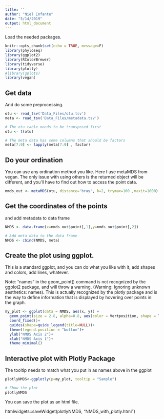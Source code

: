 ```yaml
---
title: ''
author: "Niel Infante"
date: "5/14/2019"
output: html_document
---
```


Load the needed packages.

```r
knitr::opts_chunk$set(echo = TRUE, message=F)
library(phyloseq)
library(ggplot2)
library(RColorBrewer)
library(tidyverse)
library(plotly)
#library(gplots)
library(vegan)


```

## Get data
And do some preprocessing.
```r
otu <- read_tsv('Data_Files/otu.tsv')
meta <- read_tsv('Data_Files/metadata.tsv')

# The otu table needs to be transposed first
otu <- t(otu)

# The meta data has some columns that should be factors
meta[7:9] <- lapply(meta[7:9] , factor)

```

## Do your ordination
You can use any ordination method you like. Here I use metaMDS from vegan. The only issue with using others is the returned object will be different, and you'll have to find out how to access the point data.

```r
nmds_out <- metaMDS(otu, distance='bray', k=2, trymax=100 ,maxit=1000)

```

## Get the coordinates of the points 
and add metadata to data frame

```r
NMDS <- data.frame(x=nmds_out$point[,1],y=nmds_out$point[,2])

# Add meta data to the data frame
NMDS <- cbind(NMDS, meta)

```

## Create the plot using ggplot.
This is a standard ggplot, and you can do what you like with it,
add shapes and colors, add lines, whatever.

Note: "names" in the geom_point() command is not recognized by the ggplot2 package, and will throw a warning. (Warning: Ignoring unknown aesthetics: names). This is actually recognized by the plotly package and is the way to define information that is displayed by hovering over points in the graph. 

```r
my_plot <- ggplot(data = NMDS, aes(x, y)) + 
  geom_point(size = 2.8, alpha=0.8, aes(color = Vertposition, shape = litterorother, names = Sample))+
  coord_fixed()+
  guides(shape=guide_legend(title=NULL))+
  theme(legend.position = "bottom")+
  ylab("NMDS Axis 2")+
  xlab("NMDS Axis 1")+
  theme_minimal() 
```

## Interactive plot with Plotly Package 
The tooltip needs to match what you put in as names above in the ggplot

```r
plotlyNMDS<-ggplotly(p=my_plot, tooltip = "Sample")

# Show the plot
plotlyNMDS

```

You can save the plot as an html file.

htmlwidgets::saveWidget(plotlyNMDS, "NMDS_with_plotly.html")


